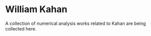# William Kahan

A collection of numerical analysis works related to Kahan are being collected here.